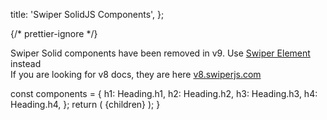 
  title: 'Swiper SolidJS Components',
};

{/* prettier-ignore */}
<div className="important-note space-y-4 ">
  <div>Swiper Solid components have been removed in v9. Use <a href="/element">Swiper Element</a> instead</div>
  <div>If you are looking for v8 docs, they are here <a href="https://v8.swiperjs.com" target="_blank">v8.swiperjs.com</a></div>
</div>

  const components = {
    h1: Heading.h1,
    h2: Heading.h2,
    h3: Heading.h3,
    h4: Heading.h4,
  };
  return (
    <MDXProvider components={components}>
      <WithSidebarLayout meta={meta}>{children}</WithSidebarLayout>
    </MDXProvider>
  );
}
